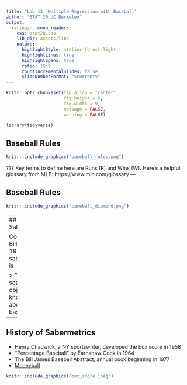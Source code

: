 ```yaml
---
title: "Lab 13: Multiple Regression with Baseball"
author: "STAT 20 UC Berkeley"
output:
  xaringan::moon_reader:
    css: stat20.css
    lib_dir: assets/libs
    nature:
      highlightStyle: atelier-forest-light
      highlightLines: true
      highlightSpans: true
      ratio: 16:9
      countIncrementalSlides: false
      slideNumberFormat: "%current%"
---
```


```r
knitr::opts_chunk$set(fig.align = "center",
                      fig.height = 5, 
                      fig.width = 9,
                      message = FALSE,
                      warning = FALSE)

library(tidyverse) 
```


## Baseball Rules
```r
knitr::include_graphics("baseball_rules.png")
```
???
Key terms to define here are Runs (R) and Wins (W).
Here's a helpful glossary from MLB: https://www.mlb.com/glossary
---

## Baseball Rules

```r
knitr::include_graphics("baseball_diamond.png")
```

---
## Sabermetrics

Coined by Bill James in 1980, sabermetrics is

> “the search for objective knowledge about baseball.”

---
## History of Sabermetrics

- Henry Chadwick, a NY sportswriter, developed the box score in 1958
- "Percentage Baseball" by Earnshaw Cook in 1964
- The Bill James Baseball Abstract, annual book beginning in 1977
- [Moneyball](https://www.youtube.com/watch?v=pWgyy_rlmag)

```r
knitr::include_graphics("box_score.jpeg")
```

